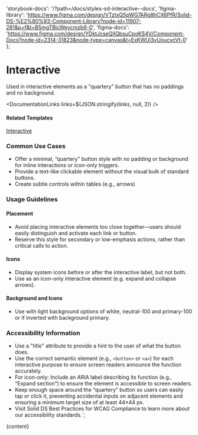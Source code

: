 

  'storybook-docs': '/?path=/docs/styles-sd-interactive--docs',
  'figma-library':
    'https://www.figma.com/design/VTztxQ5pWG7ARg8hCX6PfR/Solid-DS-%E2%80%93-Component-Library?node-id=11907-281&p=f&t=B5mgTBjcWeycmzb6-0',
  'figma-docs':
    'https://www.figma.com/design/YDktJcseQIIQbsuCpoKS4V/Component-Docs?node-id=2314-31823&node-type=canvas&t=ExKWUj3vUoucvcVt-0'
};

# Interactive

Used in interactive elements as a "quartery" button that has no paddings and no background.

<DefaultStory />

<DocumentationLinks links=${JSON.stringify(links, null, 2)} />

#### Related Templates

[Interactive](/?path=/docs/templates-interactive--docs)

### Common Use Cases

- Offer a minimal, “quartery” button style with no padding or background for inline interactions or icon-only triggers.
- Provide a text-like clickable element without the visual bulk of standard buttons.
- Create subtle controls within tables (e.g., arrows)

### Usage Guidelines

#### Placement

- Avoid placing interactive elements too close together—users should easily distinguish and activate each link or button.
- Reserve this style for secondary or low-emphasis actions, rather than critical calls to action.

#### Icons

- Display system icons before or after the interactive label, but not both.
- Use as an icon-only interactive element (e.g. expand and collapse arrows).

#### Background and Icons

- Use with light background options of white, neutral-100 and primary-100 or if inverted with background primary.

### Accessibility Information

- Use a "title" attribute to provide a hint to the user of what the button does.
- Use the correct semantic element (e.g., <code>&lt;button&gt;</code> or <code>&lt;a&gt;</code>) for each interactive purpose to ensure screen readers announce the function accurately.
- For icon-only: Include an ARIA label describing its function (e.g., “Expand section”) to ensure the element is accessible to screen readers.
- Keep enough space around the “quartery” button so users can easily tap or click it, preventing accidental inputs on adjacent elements and ensuring a minimum target size of at least 44×44 px.
- Visit <sd-link href="https://www.figma.com/design/YDktJcseQIIQbsuCpoKS4V/Component-Docs?node-id=10708-5011&t=Z1FxSGWkmXG5r5sw-4" target="_blank">Solid DS Best Practices for WCAG Compliance</sd-link> to learn more about our accessibility standards.`;

<Meta title="Styles/sd-interactive/Overview" />

<OverviewFormatter story={SdInteractiveStories.Default}>{content}</OverviewFormatter>
